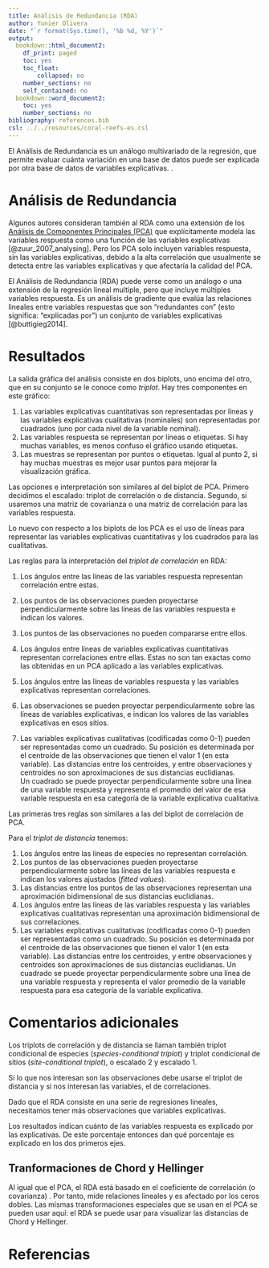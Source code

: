 ```yaml
---
title: Análisis de Redundancia (RDA)
author: Yunier Olivera
date: "`r format(Sys.time(), '%b %d, %Y')`"
output:
  bookdown::html_document2:
    df_print: paged
    toc: yes
    toc_float:
        collapsed: no
    number_sections: no
    self_contained: no
  bookdown::word_document2:
    toc: yes
    number_sections: no
bibliography: references.bib
csl: ../../resources/coral-reefs-es.csl
---
```


El Análisis de Redundancia es un análogo multivariado de la regresión, que permite evaluar cuánta variación en una base de datos puede ser explicada por otra base de datos de variables explicativas. .

# Análisis de Redundancia

Algunos autores consideran también al RDA como una extensión de los [Análisis de Componentes Principales (PCA)](https://yunierolivera.com/blog/pca/) que explícitamente modela las variables respuesta como una función de las variables explicativas [@zuur_2007_analysing]. Pero los PCA solo incluyen variables respuesta, sin las variables explicativas, debido a la alta correlación que usualmente se detecta entre las variables explicativas y que afectaría la calidad del PCA.

El Análisis de Redundancia (RDA) puede verse como un análogo o una extensión de la regresión lineal multiple, pero que incluye múltiples variables respuesta. Es un análisis de gradiente que evalúa las relaciones lineales entre variables respuestas que son "redundantes con" (esto significa: "explicadas por") un conjunto de variables explicativas [@buttigieg2014].

# Resultados

La salida gráfica del análisis consiste en dos biplots, uno encima del otro, que en su conjunto se le conoce como *triplot*. Hay tres componentes en este gráfico:

1.  Las variables explicativas cuantitativas son representadas por líneas y las variables explicativas cualitativas (nominales) son representadas por cuadrados (uno por cada nivel de la variable nominal).
2.  Las variables respuesta se representan por líneas o etiquetas. Si hay muchas variables, es menos confuso el gráfico usando etiquetas.
3.  Las muestras se representan por puntos o etiquetas. Igual al punto 2, si hay muchas muestras es mejor usar puntos para mejorar la visualización gráfica.

Las opciones e interpretación son similares al del biplot de PCA. Primero decidimos el escalado: triplot de correlación o de distancia. Segundo, si usaremos una matriz de covarianza o una matriz de correlación para las variables respuesta.

Lo nuevo con respecto a los biplots de los PCA es el uso de líneas para representar las variables explicativas cuantitativas y los cuadrados para las cualitativas.

Las reglas para la interpretación del *triplot de correlación* en RDA:

1.  Los ángulos entre las líneas de las variables respuesta representan correlación entre estas.

2.  Los puntos de las observaciones pueden proyectarse perpendicularmente sobre las líneas de las variables respuesta e indican los valores.

3.  Los puntos de las observaciones no pueden compararse entre ellos.

4.  Los ángulos entre líneas de variables explicativas cuantitativas representan correlaciones entre ellas. Estas no son tan exactas como las obtenidas en un PCA aplicado a las variables explicativas.

5.  Los ángulos entre las líneas de variables respuesta y las variables explicativas representan correlaciones.

6.  Las observaciones se pueden proyectar perpendicularmente sobre las líneas de variables explicativas, e indican los valores de las variables explicativas en esos sitios.

7.  Las variables explicativas cualitativas (codificadas como 0-1) pueden ser representadas como un cuadrado. Su posición es determinada por el centroide de las observaciones que tienen el valor 1 (en esta variable). Las distancias entre los centroides, y entre observaciones y centroides no son aproximaciones de sus distancias euclidianas.\
    Un cuadrado se puede proyectar perpendicularmente sobre una línea de una variable respuesta y representa el promedio del valor de esa variable respuesta en esa categoría de la variable explicativa cualitativa.

Las primeras tres reglas son similares a las del biplot de correlación de PCA.

Para el *triplot de distancia* tenemos:

1.  Los ángulos entre las líneas de especies no representan correlación.
2.  Los puntos de las observaciones pueden proyectarse perpendicularmente sobre las líneas de las variables respuesta e indican los valores ajustados (*fitted values*).
3.  Las distancias entre los puntos de las observaciones representan una aproximación bidimensional de sus distancias euclidianas.
4.  Los ángulos entre las líneas de las variables respuesta y las variables explicativas cualitativas representan una aproximación bidimensional de sus correlaciones.
5.  Las variables explicativas cualitativas (codificadas como 0-1) pueden ser representadas como un cuadrado. Su posición es determinada por el centroide de las observaciones que tienen el valor 1 (en esta variable). Las distancias entre los centroides, y entre observaciones y centroides son aproximaciones de sus distancias euclidianas. Un cuadrado se puede proyectar perpendicularmente sobre una línea de una variable respuesta y representa el valor promedio de la variable respuesta para esa categoría de la variable explicativa.

# Comentarios adicionales

Los triplots de correlación y de distancia se llaman también triplot condicional de especies (*species-conditional triplot*) y triplot condicional de sitios (*site-conditional triplot*), o escalado 2 y escalado 1.

Si lo que nos interesan son las observaciones debe usarse el triplot de distancia y si nos interesan las variables, el de correlaciones.

Dado que el RDA consiste en una serie de regresiones lineales, necesitamos tener más observaciones que variables explicativas.

Los resultados indican cuánto de las variables respuesta es explicado por las explicativas. De este porcentaje entonces dan qué porcentaje es explicado en los dos primeros ejes.

## Tranformaciones de Chord y Hellinger

Al igual que el PCA, el RDA está basado en el coeficiente de correlación (o covarianza) . Por tanto, mide relaciones lineales y es afectado por los ceros dobles. Las mismas transformaciones especiales que se usan en el PCA se pueden usar aquí: el RDA se puede usar para visualizar las distancias de Chord y Hellinger.

# Referencias

